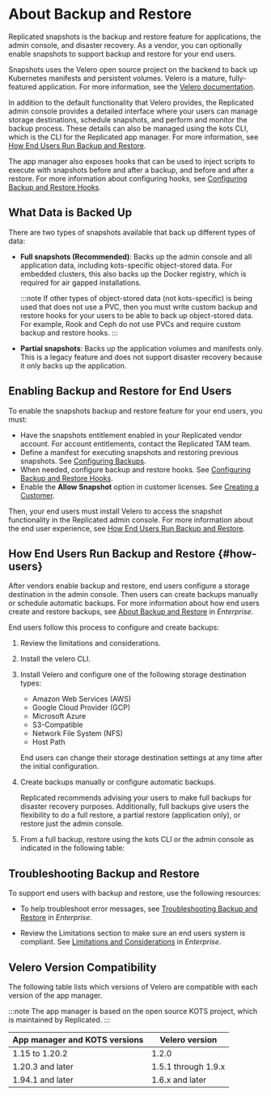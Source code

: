 
# About Backup and Restore

Replicated snapshots is the backup and restore feature for applications, the admin console, and disaster recovery. As a vendor, you can optionally enable snapshots to support backup and restore for your end users.

Snapshots uses the Velero open source project on the backend to back up Kubernetes manifests and persistent volumes. Velero is a mature, fully-featured application. For more information, see the [Velero documentation](https://velero.io/docs/).

In addition to the default functionality that Velero provides, the Replicated admin console provides a detailed interface where your users can manage storage destinations, schedule snapshots, and perform and monitor the backup process. These details can also be managed using the kots CLI, which is the CLI for the Replicated app manager. For more information, see [How End Users Run Backup and Restore](#how-users).

The app manager also exposes hooks that can be used to inject scripts to execute with snapshots before and after a backup, and before and after a restore. For more information about configuring hooks, see [Configuring Backup and Restore Hooks](snapshots-hooks).

## What Data is Backed Up

There are two types of snapshots available that back up different types of data:

* **Full snapshots (Recommended)**: Backs up the admin console and all application data, including kots-specific object-stored data. For embedded clusters, this also backs up the Docker registry, which is required for air gapped installations.

  :::note
  If other types of object-stored data (not kots-specific) is being used that does not use a PVC, then you must write custom backup and restore hooks for your users to be able to back up object-stored data. For example, Rook and Ceph do not use PVCs and require custom backup and restore hooks.
  :::

* **Partial snapshots**: Backs up the application volumes and manifests only. This is a legacy feature and does not support disaster recovery because it only backs up the application.

## Enabling Backup and Restore for End Users

To enable the snapshots backup and restore feature for your end users, you must:

- Have the snapshots entitlement enabled in your Replicated vendor account. For account entitlements, contact the Replicated TAM team.
- Define a manifest for executing snapshots and restoring previous snapshots. See [Configuring Backups](snapshots-configuring-backups).
- When needed, configure backup and restore hooks. See [Configuring Backup and Restore Hooks](snapshots-hooks).
- Enable the **Allow Snapshot** option in customer licenses. See [Creating a Customer](releases-creating-customer).

Then, your end users must install Velero to access the snapshot functionality in the Replicated admin console. For more information about the end user experience, see [How End Users Run Backup and Restore](#how-users).

## How End Users Run Backup and Restore {#how-users}

After vendors enable backup and restore, end users configure a storage destination in the admin console. Then users can create backups manually or schedule automatic backups. For more information about how end users create and restore backups, see [About Backup and Restore](/enterprise/snapshots-understanding) in _Enterprise_.

End users follow this process to configure and create backups:

1. Review the limitations and considerations.

1. Install the velero CLI.

1. Install Velero and configure one of the following storage destination types:

    - Amazon Web Services (AWS)
    - Google Cloud Provider (GCP)
    - Microsoft Azure
    - S3-Compatible
    - Network File System (NFS)
    - Host Path

    End users can change their storage destination settings at any time after the initial configuration.

1. Create backups manually or configure automatic backups.

    Replicated recommends advising your users to make full backups for disaster recovery purposes. Additionally, full backups give users the flexibility to do a full restore, a partial restore (application only), or restore just the admin console.

1. From a full backup, restore using the kots CLI or the admin console as indicated in the following table:

    <RestoreTable/>

## Troubleshooting Backup and Restore

To support end users with backup and restore, use the following resources:

- To help troubleshoot error messages, see [Troubleshooting Backup and Restore](/enterprise/snapshots-troubleshooting-backup-restore) in _Enterprise_. 

- Review the Limitations section to make sure an end users system is compliant. See [Limitations and Considerations](/enterprise/snapshots-understanding#limitations-and-consoderations) in _Enterprise_.

## Velero Version Compatibility

The following table lists which versions of Velero are compatible with each version of the app manager.

:::note
The app manager is based on the open source KOTS project, which is maintained by Replicated.
:::

| App manager and KOTS versions | Velero version |
|------|-------------|
| 1.15 to 1.20.2 | 1.2.0 |
| 1.20.3 and later | 1.5.1 through 1.9.x |
| 1.94.1 and later | 1.6.x and later |
